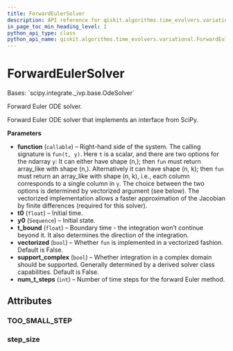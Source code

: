 ```yaml
---
title: ForwardEulerSolver
description: API reference for qiskit.algorithms.time_evolvers.variational.ForwardEulerSolver
in_page_toc_min_heading_level: 1
python_api_type: class
python_api_name: qiskit.algorithms.time_evolvers.variational.ForwardEulerSolver
---
```


# ForwardEulerSolver

<Class id="qiskit.algorithms.time_evolvers.variational.ForwardEulerSolver" isDedicatedPage={true} github="https://github.com/qiskit/qiskit/tree/stable/0.23/qiskit/algorithms/time_evolvers/variational/solvers/ode/forward_euler_solver.py" signature="ForwardEulerSolver(function, t0, y0, t_bound, vectorized=False, support_complex=False, num_t_steps=15)">
  Bases: `scipy.integrate._ivp.base.OdeSolver`

  Forward Euler ODE solver.

  Forward Euler ODE solver that implements an interface from SciPy.

  **Parameters**

  *   **function** (`callable`) – Right-hand side of the system. The calling signature is `fun(t, y)`. Here `t` is a scalar, and there are two options for the ndarray `y`: It can either have shape (n,); then `fun` must return array\_like with shape (n,). Alternatively it can have shape (n, k); then `fun` must return an array\_like with shape (n, k), i.e., each column corresponds to a single column in `y`. The choice between the two options is determined by vectorized argument (see below). The vectorized implementation allows a faster approximation of the Jacobian by finite differences (required for this solver).
  *   **t0** (`float`) – Initial time.
  *   **y0** (`Sequence`) – Initial state.
  *   **t\_bound** (`float`) – Boundary time - the integration won’t continue beyond it. It also determines the direction of the integration.
  *   **vectorized** (`bool`) – Whether `fun` is implemented in a vectorized fashion. Default is False.
  *   **support\_complex** (`bool`) – Whether integration in a complex domain should be supported. Generally determined by a derived solver class capabilities. Default is False.
  *   **num\_t\_steps** (`int`) – Number of time steps for the forward Euler method.

  ## Attributes

  ### TOO\_SMALL\_STEP

  <Attribute id="qiskit.algorithms.time_evolvers.variational.ForwardEulerSolver.TOO_SMALL_STEP" name="TOO_SMALL_STEP" attributeValue="= 'Required step size is less than spacing between numbers.'" />

  ### step\_size

  <Attribute id="qiskit.algorithms.time_evolvers.variational.ForwardEulerSolver.step_size" name="step_size" />
</Class>

